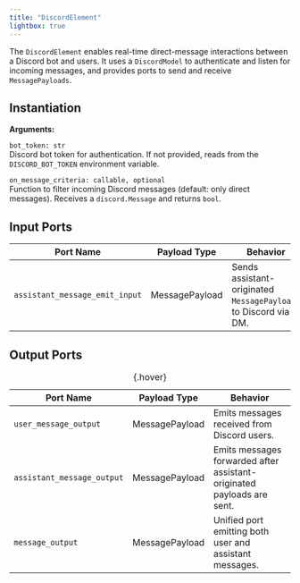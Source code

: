 ```yaml
---
title: "DiscordElement"
lightbox: true
---
```


The `DiscordElement` enables real-time direct-message interactions between a Discord bot and users. It uses a `DiscordModel` to authenticate and listen for incoming messages, and provides ports to send and receive `MessagePayloads`.

## Instantiation

**Arguments:**

`bot_token: str`<br>
<span class="tab">Discord bot token for authentication. If not provided, reads from the `DISCORD_BOT_TOKEN` environment variable.</span>

`on_message_criteria: callable, optional`<br>
<span class="tab">Function to filter incoming Discord messages (default: only direct messages). Receives a `discord.Message` and returns `bool`.</span>

<!-- **Example:**
```python
from pyllments.elements import DiscordElement, LLMChatElement

# Initialize the Discord element
discord_el = DiscordElement(bot_token="YOUR_DISCORD_TOKEN")

# Wire up to an LLM chat element
discord_el.ports.message_output > llm_el.ports.messages_input
llm_el.ports.message_output > discord_el.ports.message_input
``` -->

## Input Ports

| Port Name                    | Payload Type   | Behavior                                               |
|------------------------------|----------------|--------------------------------------------------------|
| `assistant_message_emit_input` | MessagePayload | Sends assistant-originated `MessagePayload`s to Discord via DM. |

## Output Ports

| Port Name               | Payload Type   | Behavior                                                           |
|-------------------------|----------------|--------------------------------------------------------------------|
| `user_message_output`   | MessagePayload | Emits messages received from Discord users.                        |
| `assistant_message_output` | MessagePayload | Emits messages forwarded after assistant-originated payloads are sent. |
| `message_output`         | MessagePayload | Unified port emitting both user and assistant messages.            |

: {.hover}




